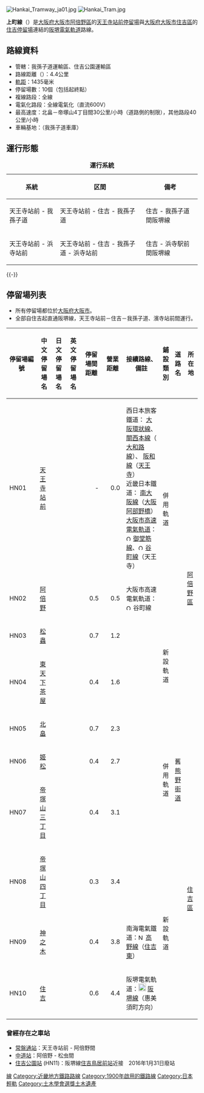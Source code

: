 {{unreferenced|time=2015-12-05T02:35:20+00:00}}
{{Infobox 鐵道路線
|日文原名 = 上町線
|平假名 = うえまちせん
|羅馬拼音 = Uemachi sen
|路線名稱 = [[File:Nankai_group_logo.svg|24px]] 上町線
|路線顏色 = orange
|圖片 = Hankai Tramway ja02.jpg
|圖片大小 = 300px
|圖片說明 = 行走北畠停留場附近併用軌道的{{link-ja|阪堺電氣軌道601型電力動車組|阪堺電気軌道601形電車|Mo 603號}}
|種類 = {{link-ja|軌道 (鐵道)|軌道 (鉄道)|軌道}}（[[路面電車|路面電車]]）
|國家 = {{JPN}}
|所在地 = [[大阪府|大阪府]][[大阪市|大阪市]][[阿倍野區|阿倍野區]]、[[住吉區|住吉區]]
|起點 = [[天王寺站|天王寺站前停留場]]
|終點 = [[住吉停留場_(大阪府)|住吉停留場]]
|路線記號 = [[File:Number_prefix_Hankai_Tramway_line.png|20px]] HN
|停留場數 = 10個停留場
|通車 = 1900年9月20日
|全線通車 = 1913年7月2日
|擁有者 = 大阪馬車鐵道→大阪電車鐵道→浪速電車軌道→南海鐵道→[[File:KintetsuLogo.svg|19px]] [[近畿日本鐵道|近畿日本鐵道]]→（保有上町線時未制定現標誌）[[File:Nankai_corporate_mark_old.svg|19px]] [[南海電氣鐵道|南海電氣鐵道]]→[[File:Nankai_group_logo.svg|20px]] [[阪堺電氣軌道|阪堺電氣軌道]] 
|營運者 = [[File:Nankai_group_logo.svg|20px]] 阪堺電氣軌道
|車輛基地 = {{link-ja|大和川檢車區|大和川検車区}}
|使用車輛 = 參見[[阪堺電氣軌道#車輛|阪堺電氣軌道#車輛]]
|路線距離 = 4.4公里
|軌距 = 1,435毫米（[[標準軌|標準軌]]）
|軌道數量 = [[複線鐵路|複線]]
|電氣化方式 = [[直流電|直流電]]600 [[伏特|V]] [[高架電纜|高架電纜]]
|閉塞方式 = 
|保安裝置 = 
|最高速度 = 40公里/小時
|路線圖 = [[File:Hankai4.png|500px]]
}}
{{阪堺電氣軌道RDT/上町線}}
[[File:Hankai_Tramway_ja01.jpg|thumb]]
[[File:Hankai_Tram.jpg|thumb]]

'''上町線'''（{{jpn|j=上町線|hg=うえまちせん|rm=Uemachi sen|f=y}}）是[[大阪府|大阪府]][[大阪市|大阪市]][[阿倍野區|阿倍野區]]的[[天王寺站|天王寺站前停留場]]與[[大阪府|大阪府]][[大阪市|大阪市]][[住吉區|住吉區]]的[[住吉停留場_(大阪府)|住吉停留場]]連結的[[阪堺電氣軌道|阪堺電氣軌道]]路線。

==路線資料==
* 管轄：我孫子道運輸區、住吉公園運輸區
* 路線距離（{{link-ja|營業距離|営業キロ}}）：4.4公里
* [[軌距|軌距]]：1435毫米
* 停留場數：10個（包括起終點）
* 複線路段：全線
* 電氣化路段：全線電氣化（直流600V）
* 最高速度：北畠－帝塚山4丁目間30公里/小時（道路側的制限），其他路段40公里/小時
* 車輛基地：{{link-ja|大和川檢車區|大和川検車区}}（我孫子道車庫）

== 運行形態 ==
{| class="wikitable" style="font-size:85%;"
|+'''運行系統'''
|-
!系統!!区間!!備考
|-
|天王寺站前 - 我孫子道||天王寺站前 - 住吉 - 我孫子道||住吉 - 我孫子道間阪堺線
|-
|天王寺站前 - 浜寺站前||天王寺站前 - 住吉 - 我孫子道 - 浜寺站前||住吉 - 浜寺駅前間阪堺線
|}

{{-}}
== 停留場列表 ==
*所有停留場都位於[[大阪府|大阪府]][[大阪市|大阪市]]。
*全部自住吉起直通阪堺線，天王寺站前－住吉－我孫子道、濱寺站前間運行。
{| class="wikitable" rules="all"
|-
!style="width:4em;"|停留場編號
!中文停留場名
!日文停留場名
!英文停留場名
!style="width:2.5em;"|停留場間<br />距離
!style="width:2.5em;"|營業<br />距離
!接續路線、備註
!style="width:1em;"|鋪設類別
!style="width:1em;"|道路名
!所在地
|-style="border-top:solid 3px;"
!HN01
|[[天王寺站|天王寺站前]]
|{{lang|ja|天王寺駅前}}
|{{lang|en|Tennōji-ekimae}}
|style="text-align:right;"|-
|style="text-align:right;"|0.0
|西日本旅客鐵道：{{JR西路線記號|K|O}} [[大阪環狀線|大阪環狀線]]、[[關西本線|關西本線]]（{{JR西路線記號|K|Q}} [[大和路線|大和路線]]）、{{JR西路線記號|K|R}} [[阪和線|阪和線]]（[[天王寺站|天王寺]]）<br />近畿日本鐵道：{{近鐵車站編號|F}} [[南大阪線|南大阪線]]（[[大阪阿部野橋站|大阪阿部野橋]]）<br />[[大阪市高速電氣軌道|大阪市高速電氣軌道]]：[[File:Osaka_Metro_Midosuji_line_symbol.svg|14px]] [[御堂筋線|御堂筋線]]、[[File:Osaka_Metro_Tanimachi_line_symbol.svg|14px]] [[谷町線_(大阪市高速電氣軌道)|谷町線]]（天王寺）
|rowspan="2" style="text-align:center; width:1em;"|併用軌道
|rowspan="2" style="text-align:center; width:1em;"|{{link-ja|阿倍野筋|あべの筋}}
|rowspan="6"|[[阿倍野區|阿倍野區]]
|-
!HN02
|[[阿倍野站|阿倍野]]
|{{lang|ja|阿倍野}}
|{{lang|en|Abeno}}
|style="text-align:right;"|0.5
|style="text-align:right;"|0.5 <!--JTB時刻表2007年4月号によると0.5-->
|大阪市高速電氣軌道：[[File:Osaka_Metro_Tanimachi_line_symbol.svg|14px]] 谷町線
|-
!HN03
|[[松蟲停留場|松蟲]]
|{{lang|ja|松虫}}
|{{lang|en|Matsumushi}}
|style="text-align:right;"|0.7
|style="text-align:right;"|1.2 <!--JTB時刻表2007年4月号によると1.2-->
| 
|rowspan="2" style="text-align:center; width:1em;"|新設軌道
|rowspan="2" style="text-align:center; width:1em;"| 
|-
!HN04
|[[東天下茶屋停留場|東天下茶屋]]
|{{lang|ja|東天下茶屋}}
|{{lang|en|Higashi-Tengachaya}}
|style="text-align:right;"|0.4
|style="text-align:right;"|1.6
| 
|-
!HN05
|[[北畠停留場|北畠]]
|{{lang|ja|北畠}}
|{{lang|en|Kitabatake}}
|style="text-align:right;"|0.7
|style="text-align:right;"|2.3
| 
|rowspan="3" style="text-align:center; width:1em;"|併用軌道
|rowspan="3" style="text-align:center; width:1em;"|舊[[熊野街道|熊野街道]]
|-
!HN06
|[[姬松停留場|姬松]]
|{{lang|ja|姫松}}
|{{lang|en|Himematsu}}
|style="text-align:right;"|0.4
|style="text-align:right;"|2.7
| 
|-
!HN07
|[[帝塚山三丁目停留場|帝塚山三丁目]]
|{{lang|ja|帝塚山三丁目}}
|{{lang|en|Tezukayama-Sanchōme}}
|style="text-align:right;"|0.4
|style="text-align:right;"|3.1
| 
|rowspan="4"|[[住吉區|住吉區]]
|-
!HN08
|[[帝塚山四丁目停留場|帝塚山四丁目]]
|{{lang|ja|帝塚山四丁目}}
|{{lang|en|Tezukayama-Yonchōme}}
|style="text-align:right;"|0.3
|style="text-align:right;"|3.4
| 
|rowspan="3" style="text-align:center; width:1em;"|新設軌道
|rowspan="3" style="text-align:center; width:1em;"| 
|-
!HN09
|[[神之木停留場|神之木]]
|{{lang|ja|神ノ木}}
|{{lang|en|Kaminoki}}
|style="text-align:right;"|0.4
|style="text-align:right;"|3.8
|南海電氣鐵道：[[File:Nankai_koya_line_simbole.svg|15px]] [[高野線|高野線]]（[[住吉東站|住吉東]]）
|-
!HN10
|[[住吉停留場_(大阪府)|住吉]]
|{{lang|ja|住吉}}
|{{lang|en|Sumiyoshi}}
|style="text-align:right;"|0.6
|style="text-align:right;"|4.4
|阪堺電氣軌道：[[File:Number_prefix_Hankai_Tramway_line.png|20px]] [[阪堺線|阪堺線]]（惠美須町方向）
|}

=== 曾經存在之車站 ===
* [[常盤通站|常盤通站]]：天王寺站前 - 阿倍野間
* [[中道站|中道站]]：阿倍野 - 松虫間
* [[住吉大社站|住吉公園站]] (HN11)：阪堺線[[住吉鳥居前站|住吉鳥居前站]]近接　2016年1月31日廢站

{{上町線}}
{{京阪神大眾運輸}}
{{DEFAULTSORT:Uemachi}}
[[Category:阪堺電氣軌道|線]]
[[Category:近畿地方鐵路路線|Category:近畿地方鐵路路線]]
[[Category:1900年啟用的鐵路線|Category:1900年啟用的鐵路線]]
[[Category:日本輕軌|Category:日本輕軌]]
[[Category:土木學會選獎土木遺產|Category:土木學會選獎土木遺產]]